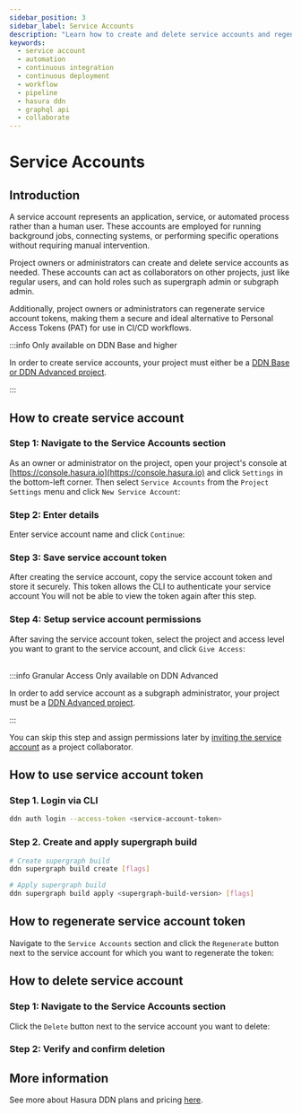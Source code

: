 ```yaml
---
sidebar_position: 3
sidebar_label: Service Accounts
description: "Learn how to create and delete service accounts and regenerate access tokens for the same."
keywords:
  - service account
  - automation
  - continuous integration
  - continuous deployment
  - workflow
  - pipeline
  - hasura ddn
  - graphql api
  - collaborate
---
```



# Service Accounts

## Introduction

A service account represents an application, service, or automated process rather than a human user. These accounts are
employed for running background jobs, connecting systems, or performing specific operations without requiring manual
intervention.

Project owners or administrators can create and delete service accounts as needed. These accounts can act as
collaborators on other projects, just like regular users, and can hold roles such as supergraph admin or subgraph admin.

Additionally, project owners or administrators can regenerate service account tokens, making them a secure and ideal
alternative to Personal Access Tokens (PAT) for use in CI/CD workflows.

:::info Only available on DDN Base and higher

In order to create service accounts, your project must either be a
[DDN Base or DDN Advanced project](https://hasura.io/pricing/ddn).

:::

## How to create service account

### Step 1: Navigate to the Service Accounts section

As an owner or administrator on the project, open your project's console at
[https://console.hasura.io](https://console.hasura.io) and click `Settings` in the bottom-left corner. Then select
`Service Accounts` from the `Project Settings` menu and click `New Service Account`:

<Thumbnail
  src="/img/service-account/0.0.1_console_create_service_account.png"
  alt="Create a service account"
  width="1000"
/>

### Step 2: Enter details

Enter service account name and click `Continue`:

<Thumbnail
  src="/img/service-account/0.0.1_console_enter_service_account_name.png"
  alt="Create a service account"
  width="1000"
/>

### Step 3: Save service account token

After creating the service account, copy the service account token and store it securely. This token allows the CLI to authenticate your service account You will not be able to view
the token again after this step.

<Thumbnail
  src="/img/service-account/0.0.1_console_copy_service_account_token.png"
  alt="Create a service account"
  width="1000"
/>

### Step 4: Setup service account permissions

After saving the service account token, select the project and access level you want to grant to the service account,
and click `Give Access`:

<Thumbnail
  src="/img/service-account/0.0.1_console_setup_service_account_permissions.png"
  alt="Create a service account"
  width="1000"
/>

<br />
:::info Granular Access Only available on DDN Advanced

In order to add service account as a subgraph administrator, your project must be a
[DDN Advanced project](https://hasura.io/pricing/ddn).

:::

You can skip this step and assign permissions later by
[inviting the service account](/project-configuration/project-management/manage-collaborators.mdx) as a project
collaborator.

## How to use service account token

### Step 1. Login via CLI

```bash
ddn auth login --access-token <service-account-token>
```

### Step 2. Create and apply supergraph build

```bash
# Create supergraph build
ddn supergraph build create [flags]

# Apply supergraph build
ddn supergraph build apply <supergraph-build-version> [flags]
```

## How to regenerate service account token

Navigate to the `Service Accounts` section and click the `Regenerate` button next to the service account for which you
want to regenerate the token:

<Thumbnail
  src="/img/service-account/0.0.1_console_regenerate_service_account_token.png"
  alt="Create a service account"
  width="1000"
/>

## How to delete service account

### Step 1: Navigate to the Service Accounts section

Click the `Delete` button next to the service account you want to delete:

<Thumbnail
  src="/img/service-account/0.0.1_console_delete_service_account.png"
  alt="Create a service account"
  width="1000"
/>

### Step 2: Verify and confirm deletion

<Thumbnail
  src="/img/service-account/0.0.1_console_confirm_service_account_deletion.png"
  alt="Create a service account"
  width="1000"
/>

## More information

See more about Hasura DDN plans and pricing [here](/reference/pricing.mdx).
